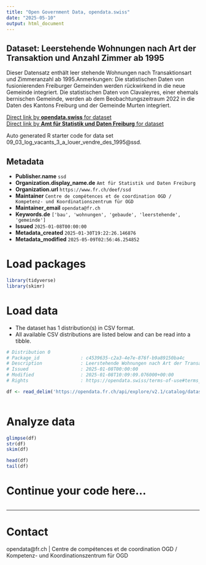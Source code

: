 ```yaml
---
title: "Open Government Data, opendata.swiss"
date: "2025-05-10"
output: html_document
---
```


## Dataset: Leerstehende Wohnungen nach Art der Transaktion und Anzahl Zimmer ab 1995

Dieser Datensatz enthält leer stehende Wohnungen nach Transaktionsart und Zimmeranzahl ab 1995.Anmerkungen: Die statistischen Daten von fusionierenden Freiburger Gemeinden werden rückwirkend in die neue Gemeinde integriert. Die statistischen Daten von Clavaleyres, einer ehemals bernischen Gemeinde, werden ab dem Beobachtungszeitraum 2022 in die Daten des Kantons Freiburg und der Gemeinde Murten integriert.

[Direct link by **opendata.swiss** for dataset](https://opendata.swiss/de/dataset/leerstehende-wohnungen-nach-art-der-transaktion-und-anzahl-zimmer-ab-1995)<br>
[Direct link by **Amt für Statistik und Daten Freiburg** for dataset](https://opendata.fr.ch/explore/dataset/09_03_log_vacants_3_a_louer_vendre_des_1995/)

Auto generated R starter code for data set 09_03_log_vacants_3_a_louer_vendre_des_1995@ssd.

## Metadata

- **Publisher.name** `ssd`
- **Organization.display_name.de** `Amt für Statistik und Daten Freiburg`
- **Organization.url** `https://www.fr.ch/deef/ssd`
- **Maintainer** `Centre de compétences et de coordination OGD / Kompetenz- und Koordinationszentrum für OGD`
- **Maintainer_email** `opendata@fr.ch`
- **Keywords.de** `['bau', 'wohnungen', 'gebaude', 'leerstehende', 'gemeinde']`
- **Issued** `2025-01-08T00:00:00`
- **Metadata_created** `2025-01-30T19:22:26.146876`
- **Metadata_modified** `2025-05-09T02:56:46.254852`


# Load packages

```r

library(tidyverse)
library(skimr)

```

# Load data

-   The dataset has 1 distribution(s) in CSV format.
-   All available CSV distributions are listed below and can be read into a tibble.

```r

# Distribution 0
# Package_id               : c4539635-c2a3-4e7e-876f-b9a89150ba4c
# Description              : Leerstehende Wohnungen nach Art der Transaktion und Anzahl Zimmer ab 1995 (csv)
# Issued                   : 2025-01-08T00:00:00
# Modified                 : 2025-01-08T10:09:09.076000+00:00
# Rights                   : https://opendata.swiss/terms-of-use#terms_by

df <- read_delim('https://opendata.fr.ch/api/explore/v2.1/catalog/datasets/09_03_log_vacants_3_a_louer_vendre_des_1995/exports/csv?use_labels=true')



```

# Analyze data

```r

glimpse(df)
str(df)
skim(df)

head(df)
tail(df)

```

# Continue your code here...

```r

```

------------------------------------------------------------------------

# Contact

opendata@fr.ch | Centre de compétences et de coordination OGD / Kompetenz- und Koordinationszentrum für OGD
